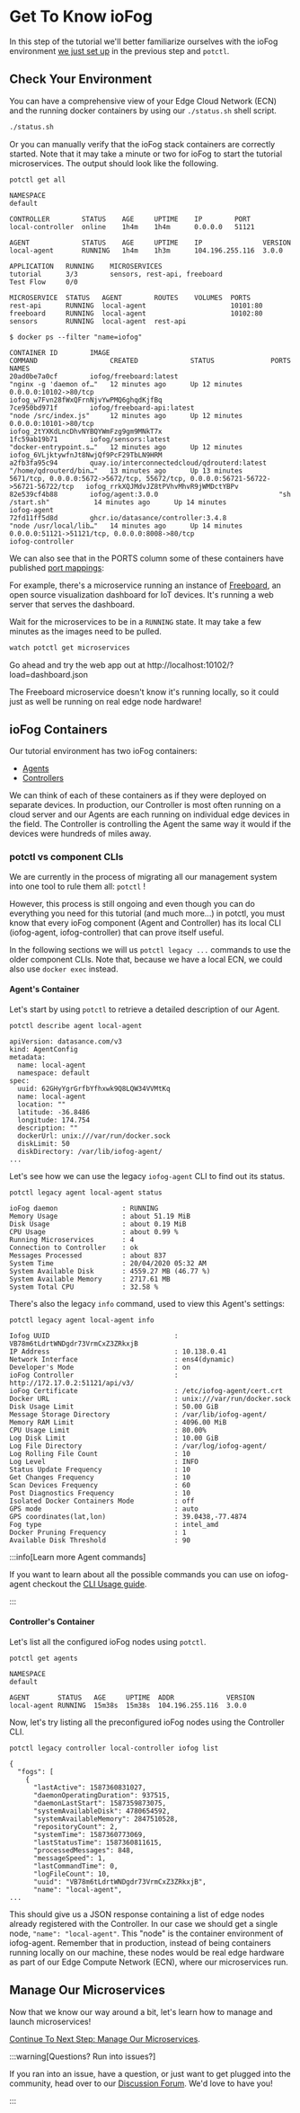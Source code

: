 # Get To Know ioFog

In this step of the tutorial we'll better familiarize ourselves with the ioFog environment [we just set up](../tutorial/introduction) in the previous step and `potctl`.

## Check Your Environment

You can have a comprehensive view of your Edge Cloud Network (ECN) and the running docker containers by using our `./status.sh` shell script.

```bash
./status.sh
```

Or you can manually verify that the ioFog stack containers are correctly started. Note that it may take a minute or two for ioFog to start the tutorial microservices. The output should look like the following.

```console
potctl get all

NAMESPACE
default

CONTROLLER	      STATUS    AGE     UPTIME    IP        PORT
local-controller  online    1h4m    1h4m      0.0.0.0   51121

AGENT             STATUS    AGE     UPTIME    IP               VERSION
local-agent       RUNNING   1h4m    1h3m      104.196.255.116  3.0.0

APPLICATION   RUNNING    MICROSERVICES
tutorial      3/3        sensors, rest-api, freeboard
Test Flow     0/0

MICROSERVICE  STATUS   AGENT        ROUTES    VOLUMES  PORTS
rest-api      RUNNING  local-agent                     10101:80
freeboard     RUNNING  local-agent                     10102:80
sensors       RUNNING  local-agent  rest-api
```

```console
$ docker ps --filter "name=iofog"

CONTAINER ID        IMAGE                                          COMMAND                  CREATED             STATUS              PORTS                                                                               NAMES
20ad0be7a0cf        iofog/freeboard:latest                         "nginx -g 'daemon of…"   12 minutes ago      Up 12 minutes       0.0.0.0:10102->80/tcp                                                               iofog_w7Fvn28fWxQFrnNjvYwPMQ6ghqdKjfBq
7ce950bd971f        iofog/freeboard-api:latest                     "node /src/index.js"     12 minutes ago      Up 12 minutes       0.0.0.0:10101->80/tcp                                                               iofog_2tYXKdLncDhvNYBQYWmFzg9gm9MNkT7x
1fc59ab19b71        iofog/sensors:latest                           "docker-entrypoint.s…"   12 minutes ago      Up 12 minutes                                                                                           iofog_6VLjktywfnJt8NwjQf9PcF29TbLN9HRM
a2fb3fa95c94        quay.io/interconnectedcloud/qdrouterd:latest   "/home/qdrouterd/bin…"   13 minutes ago      Up 13 minutes       5671/tcp, 0.0.0.0:5672->5672/tcp, 55672/tcp, 0.0.0.0:56721-56722->56721-56722/tcp   iofog_rrkXQJMdvJZ8tPVhvMhvR9jWMDctYBPv
82e539cf4b88        iofog/agent:3.0.0                              "sh /start.sh"           14 minutes ago      Up 14 minutes                                                                                           iofog-agent
72fd11ff5d8d        ghcr.io/datasance/controller:3.4.8                         "node /usr/local/lib…"   14 minutes ago      Up 14 minutes       0.0.0.0:51121->51121/tcp, 0.0.0.0:8008->80/tcp                                      iofog-controller
```

We can also see that in the PORTS column some of these containers have published [port mappings](https://docs.docker.com/config/containers/container-networking/):

For example, there's a microservice running an instance of [Freeboard](https://github.com/Freeboard/freeboard), an open source visualization dashboard for IoT devices. It's running a web server that serves the dashboard.

Wait for the microservices to be in a `RUNNING` state. It may take a few minutes as the images need to be pulled.

```bash
watch potctl get microservices
```

Go ahead and try the web app out at http://localhost:10102/?load=dashboard.json

The Freeboard microservice doesn't know it's running locally, so it could just as well be running on real edge node hardware!

## ioFog Containers

Our tutorial environment has two ioFog containers:

- [Agents](../reference-agent/overview)
- [Controllers](../reference-controller/overview)

We can think of each of these containers as if they were deployed on separate devices. In production, our Controller is most often running on a cloud server and our Agents are each running on individual edge devices in the field. The Controller is controlling the Agent the same way it would if the devices were hundreds of miles away.

### potctl vs component CLIs

We are currently in the process of migrating all our management system into one tool to rule them all: `potctl` !

However, this process is still ongoing and even though you can do everything you need for this tutorial (and much more...) in potctl, you must know that every ioFog component (Agent and Controller) has its local CLI (iofog-agent, iofog-controller) that can prove itself useful.

In the following sections we will us `potctl legacy ...` commands to use the older component CLIs. Note that, because we have a local ECN, we could also use `docker exec` instead.

#### Agent's Container

Let's start by using `potctl` to retrieve a detailed description of our Agent.

```console
potctl describe agent local-agent

apiVersion: datasance.com/v3
kind: AgentConfig
metadata:
  name: local-agent
  namespace: default
spec:
  uuid: 62GHyYgrGrfbYfhxwk9Q8LQW34VVMtKq
  name: local-agent
  location: ""
  latitude: -36.8486
  longitude: 174.754
  description: ""
  dockerUrl: unix:///var/run/docker.sock
  diskLimit: 50
  diskDirectory: /var/lib/iofog-agent/
...
```

Let's see how we can use the legacy `iofog-agent` CLI to find out its status.

```console
potctl legacy agent local-agent status

ioFog daemon                : RUNNING
Memory Usage                : about 51.19 MiB
Disk Usage                  : about 0.19 MiB
CPU Usage                   : about 0.99 %
Running Microservices       : 4
Connection to Controller    : ok
Messages Processed          : about 837
System Time                 : 20/04/2020 05:32 AM
System Available Disk       : 4559.27 MB (46.77 %)
System Available Memory     : 2717.61 MB
System Total CPU            : 32.58 %
```

There's also the legacy `info` command, used to view this Agent's settings:

```console
potctl legacy agent local-agent info

Iofog UUID                               : VB78m6tLdrtWNDgdr73VrmCxZ3ZRkxjB
IP Address                               : 10.138.0.41
Network Interface                        : ens4(dynamic)
Developer's Mode                         : on
ioFog Controller                         : http://172.17.0.2:51121/api/v3/
ioFog Certificate                        : /etc/iofog-agent/cert.crt
Docker URL                               : unix:///var/run/docker.sock
Disk Usage Limit                         : 50.00 GiB
Message Storage Directory                : /var/lib/iofog-agent/
Memory RAM Limit                         : 4096.00 MiB
CPU Usage Limit                          : 80.00%
Log Disk Limit                           : 10.00 GiB
Log File Directory                       : /var/log/iofog-agent/
Log Rolling File Count                   : 10
Log Level                                : INFO
Status Update Frequency                  : 10
Get Changes Frequency                    : 10
Scan Devices Frequency                   : 60
Post Diagnostics Frequency               : 10
Isolated Docker Containers Mode          : off
GPS mode                                 : auto
GPS coordinates(lat,lon)                 : 39.0438,-77.4874
Fog type                                 : intel_amd
Docker Pruning Frequency                 : 1
Available Disk Threshold                 : 90

```


:::info[Learn more Agent commands]
  <p>If you want to learn about all the possible commands you can use on iofog-agent checkout the <a href="../reference-agent/cli-usage">CLI Usage guide</a>.</p>
:::

#### Controller's Container

Let's list all the configured ioFog nodes using `potctl`.

```console
potctl get agents

NAMESPACE
default

AGENT       STATUS   AGE     UPTIME  ADDR             VERSION
local-agent	RUNNING  15m38s  15m38s  104.196.255.116  3.0.0
```

Now, let's try listing all the preconfigured ioFog nodes using the Controller CLI.

```console
potctl legacy controller local-controller iofog list

{
  "fogs": [
    {
      "lastActive": 1587360831027,
      "daemonOperatingDuration": 937515,
      "daemonLastStart": 1587359873075,
      "systemAvailableDisk": 4780654592,
      "systemAvailableMemory": 2847510528,
      "repositoryCount": 2,
      "systemTime": 1587360773069,
      "lastStatusTime": 1587360811615,
      "processedMessages": 848,
      "messageSpeed": 1,
      "lastCommandTime": 0,
      "logFileCount": 10,
      "uuid": "VB78m6tLdrtWNDgdr73VrmCxZ3ZRkxjB",
      "name": "local-agent",
...
```

This should give us a JSON response containing a list of edge nodes already registered with the Controller. In our case we should get a single node, `"name": "local-agent"`. This "node" is the container environment of iofog-agent. Remember that in production, instead of being containers running locally on our machine, these nodes would be real edge hardware as part of our Edge Compute Network (ECN), where our microservices run.

## Manage Our Microservices

Now that we know our way around a bit, let's learn how to manage and launch microservices!

[Continue To Next Step: Manage Our Microservices](../tutorial/manage-our-microservices).


:::warning[Questions? Run into issues?]
  <p>If you ran into an issue, have a question, or just want to get plugged into the community, head over to our <a href="https://discuss.iofog.org/">Discussion Forum</a>. We'd love to have you!</p>
:::


<EditPageAdmonition />
